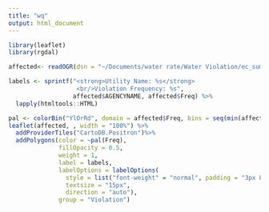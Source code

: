 ```yaml
---
title: "wq"
output: html_document
---
```

```r
library(leaflet)
library(rgdal)
```


```r
affected<- readOGR(dsn = "~/Documents/water rate/Water Violation/ec_summary_jun2019/affected.shp", verbose = F, stringsAsFactors = F)
```


```r
labels <- sprintf("<strong>Utility Name: %s</strong>
                   <br/>Violation Frequency: %s",
                  affected$AGENCYNAME, affected$Freq) %>%
  lapply(htmltools::HTML)

```


```r
pal <- colorBin("YlOrRd", domain = affected$Freq, bins = seq(min(affected$Freq), max(affected$Freq), length.out = 10))
leaflet(affected, , width = "100%") %>%
  addProviderTiles("CartoDB.Positron")%>%
  addPolygons(color = ~pal(Freq),
              fillOpacity = 0.5,
              weight = 1,
              label = labels,
              labelOptions = labelOptions(
                style = list("font-weight" = "normal", padding = "3px 8px"),
                textsize = "15px",
                direction = "auto"),
              group = "Violation")
```

